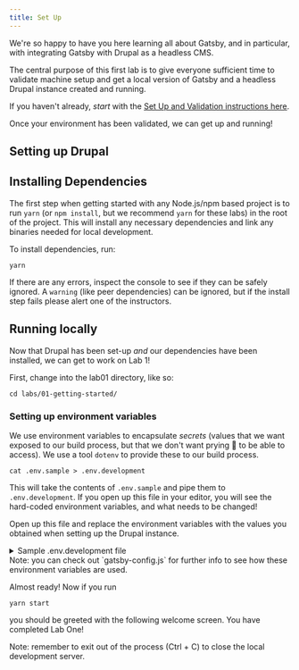 ```yaml
---
title: Set Up
---
```



We're so happy to have you here learning all about Gatsby, and in particular, with integrating Gatsby with Drupal as a headless CMS.

The central purpose of this first lab is to give everyone sufficient time to validate machine setup and get a local version of Gatsby and a headless Drupal instance created and running.

If you haven't already, *start* with the [Set Up and Validation instructions here](/set-up/).

Once your environment has been validated, we can get up and running!

## Setting up Drupal

<!-- TODO: Jesus -->

## Installing Dependencies

The first step when getting started with any Node.js/npm based project is to run `yarn` (or `npm install`, but we recommend `yarn` for these labs) in the root of the project. This will install any necessary dependencies and link any binaries needed for local development.

To install dependencies, run:

```shell
yarn
```

If there are any errors, inspect the console to see if they can be safely ignored. A `warning` (like peer dependencies) can be ignored, but if the install step fails please alert one of the instructors.

## Running locally

Now that Drupal has been set-up _and_ our dependencies have been installed, we can get to work on Lab 1!

First, change into the lab01 directory, like so:

```shell
cd labs/01-getting-started/
```

### Setting up environment variables

We use environment variables to encapsulate _secrets_ (values that we want exposed to our build process, but that we don't want prying 👀 to be able to access). We use a tool `dotenv` to provide these to our build process.

```shell
cat .env.sample > .env.development
```

This will take the contents of `.env.sample` and pipe them to `.env.development`. If you open up this file in your editor, you will see the hard-coded environment variables, and what needs to be changed!

Open up this file and replace the environment variables with the values you obtained when setting up the Drupal instance.

<details>
  <summary>
    Sample .env.development file
  </summary>

  ```shell
  DRUPAL_USERNAME=your-usernmae
  DRUPAL_PASSWORD=hunter2
  ```
</details>

<Alert type="info">
  Note: you can check out `gatsby-config.js` for further info to see how these environment variables are used.
</Alert>

Almost ready! Now if you run

```shell
yarn start
```

you should be greeted with the following welcome screen. You have completed Lab One!

<!-- TODO: Insert Lab One Image -->

<Alert type="warn">Note: remember to exit out of the process (Ctrl + C) to close the local development server.</Alert>
